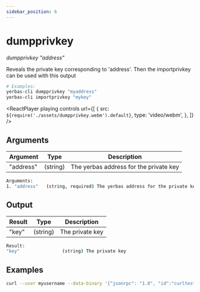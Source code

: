 ```yaml
---
sidebar_position: 6
---
```



# dumpprivkey

_dumpprivkey "address"_

Reveals the private key corresponding to 'address'.
Then the importprivkey can be used with this output

```bash
# Examples:
yerbas-cli dumpprivkey "myaddress"
yerbas-cli importprivkey "mykey"
```

<ReactPlayer
  playing
  controls
  url={[
    {
      src: `${require('./assets/dumpprivkey.webm').default}`,
      type: 'video/webm',
    },
  ]}
/>

## Arguments

| Argument  | Type     | Description                               |
| --------- | -------- | ----------------------------------------- |
| "address" | (string) | The yerbas address for the private key |

```bash
Arguments:
1. "address"   (string, required) The yerbas address for the private key
```

## Output

| Result | Type     | Description     |
| ------ | -------- | --------------- |
| "key"  | (string) | The private key |

```bash
Result:
"key"                (string) The private key
```

## Examples

```bash
curl --user myusername --data-binary '{"jsonrpc": "1.0", "id":"curltest", "method": "dumpprivkey", "params": ["myaddress"] }' -H 'content-type: text/plain;' http://127.0.0.1:9998/
```
